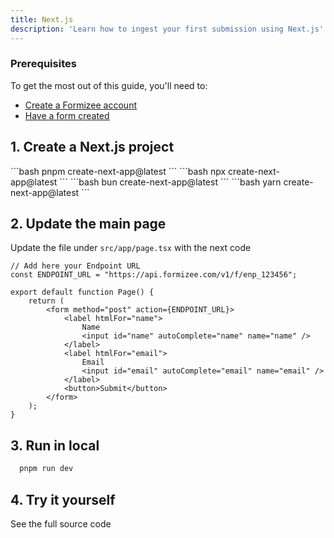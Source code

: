 ```yaml
---
title: Next.js
description: 'Learn how to ingest your first submission using Next.js'
---
```


### Prerequisites
To get the most out of this guide, you'll need to:

* [<u>Create a Formizee account</u>](https://dashboard.formizee.com)
* [<u>Have a form created</u>](/guides/create-your-first-form)

## 1. Create a Next.js project

<Tabs>
  <Tab title="pnpm">
  ```bash
    pnpm create-next-app@latest
  ```
  </Tab>
  <Tab title="npm">
  ```bash
    npx create-next-app@latest
  ```
  </Tab>
  <Tab title="bun">
  ```bash
    bun create-next-app@latest
  ```
  </Tab>
  <Tab title="yarn">
  ```bash
    yarn create-next-app@latest
  ```
  </Tab>
</Tabs>

## 2. Update the main page
Update the file under `src/app/page.tsx` with the next code

```tsx page.tsx {1}
// Add here your Endpoint URL
const ENDPOINT_URL = "https://api.formizee.com/v1/f/enp_123456";

export default function Page() {
	return (
		<form method="post" action={ENDPOINT_URL}>
			<label htmlFor="name">
				Name
				<input id="name" autoComplete="name" name="name" />
			</label>
			<label htmlFor="email">
				Email
				<input id="email" autoComplete="email" name="email" />
			</label>
			<button>Submit</button>
		</form>
	);
}
```

## 3. Run in local

```bash
  pnpm run dev
```

## 4. Try it yourself
<Card title="Formizee Next.js Example" icon="link" href="https://github.com/formizee/formizee-next-example">
  See the full source code
</Card>
